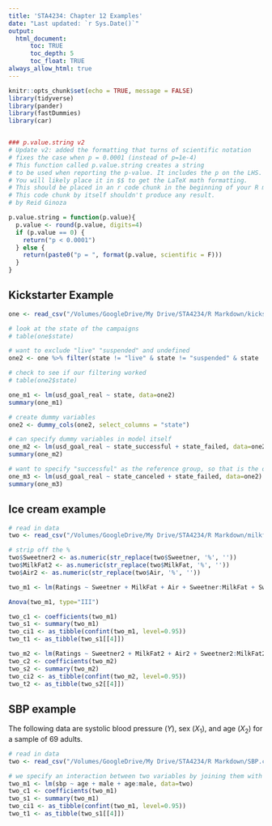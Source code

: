 ```yaml
---
title: 'STA4234: Chapter 12 Examples'
date: "Last updated: `r Sys.Date()`"
output: 
  html_document:
      toc: TRUE
      toc_depth: 5
      toc_float: TRUE
always_allow_html: true
---
```


```r
knitr::opts_chunk$set(echo = TRUE, message = FALSE)
library(tidyverse)
library(pander)
library(fastDummies)
library(car)


### p.value.string v2
# Update v2: added the formatting that turns of scientific notation
# fixes the case when p = 0.0001 (instead of p=1e-4)
# This function called p.value.string creates a string
# to be used when reporting the p-value. It includes the p on the LHS.
# You will likely place it in $$ to get the LaTeX math formatting.
# This should be placed in an r code chunk in the beginning of your R markdown
# This code chunk by itself shouldn't produce any result.
# by Reid Ginoza

p.value.string = function(p.value){
  p.value <- round(p.value, digits=4)
  if (p.value == 0) {
    return("p < 0.0001")
  } else {
    return(paste0("p = ", format(p.value, scientific = F)))
  }
}
```

## Kickstarter Example
```r
one <- read_csv("/Volumes/GoogleDrive/My Drive/STA4234/R Markdown/kickstarter.csv")

# look at the state of the campaigns 
# table(one$state)

# want to exclude "live" "suspended" and undefined
one2 <- one %>% filter(state != "live" & state != "suspended" & state != "undefined")

# check to see if our filtering worked
# table(one2$state)

one_m1 <- lm(usd_goal_real ~ state, data=one2)
summary(one_m1)

# create dummy variables
one2 <- dummy_cols(one2, select_columns = "state")

# can specify dummy variables in model itself
one_m2 <- lm(usd_goal_real ~ state_successful + state_failed, data=one2)
summary(one_m2)

# want to specify "successful" as the reference group, so that is the one we will leave out
one_m3 <- lm(usd_goal_real ~ state_canceled + state_failed, data=one2)
summary(one_m3)
```


## Ice cream example
```r
# read in data
two <- read_csv("/Volumes/GoogleDrive/My Drive/STA4234/R Markdown/milkfat.csv")

# strip off the %
two$Sweetner2 <- as.numeric(str_replace(two$Sweetner, '%', ''))
two$MilkFat2 <- as.numeric(str_replace(two$MilkFat, '%', ''))
two$Air2 <- as.numeric(str_replace(two$Air, '%', ''))

two_m1 <- lm(Ratings ~ Sweetner + MilkFat + Air + Sweetner:MilkFat + Sweetner:Air + MilkFat:Air + Sweetner:MilkFat:Air, data=two)

Anova(two_m1, type="III")

two_c1 <- coefficients(two_m1)
two_s1 <- summary(two_m1)
two_ci1 <- as_tibble(confint(two_m1, level=0.95))
two_t1 <- as_tibble(two_s1[[4]])

two_m2 <- lm(Ratings ~ Sweetner2 + MilkFat2 + Air2 + Sweetner2:MilkFat2 + Sweetner2:Air2 + MilkFat2:Air2 + Sweetner2:MilkFat2:Air2, data=two)
two_c2 <- coefficients(two_m2)
two_s2 <- summary(two_m2)
two_ci2 <- as_tibble(confint(two_m2, level=0.95))
two_t2 <- as_tibble(two_s2[[4]])
```

## SBP example

The following data are systolic blood pressure (*Y*), sex (*X*<sub>1</sub>), and age (*X*<sub>2</sub>) for a sample of 69 adults. 

```r
# read in data
two <- read_csv("/Volumes/GoogleDrive/My Drive/STA4234/R Markdown/SBP.csv")

# we specify an interaction between two variables by joining them with a colon (:)
two_m1 <- lm(sbp ~ age + male + age:male, data=two)
two_c1 <- coefficients(two_m1)
two_s1 <- summary(two_m1)
two_ci1 <- as_tibble(confint(two_m1, level=0.95))
two_t1 <- as_tibble(two_s1[[4]])
```

